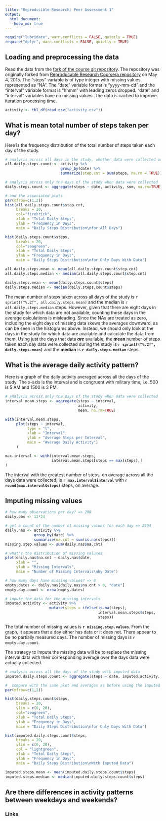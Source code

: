 ```yaml
---
title: "Reproducible Research: Peer Assessment 1"
output: 
  html_document:
    keep_md: true
---
```


```r
require("lubridate", warn.conflicts = FALSE, quietly = TRUE)
require("dplyr", warn.conflicts = FALSE, quietly = TRUE)
```

## Loading and preprocessing the data

Read the data from the [fork of the course git repository][1]. The repository was originally forked from [Reproducable Research Coursera repository][2] on May 4, 2015. The "steps" variable is of type integer with missing values represented as "NA". The "date" variable format is "yyyy-mm-dd" and the "interval" variable format is "hhmm" with leading zeros dropped. "date" and "interval" variables have no missing values. The data is cached to improve iteration processing time.

```r
activity <- tbl_df(read.csv("activity.csv"))
```

## What is mean total number of steps taken per day?

Here is the frequency distribution of the total number of steps taken each day of the study.

```r
# analysis across all days in the study, whether data were collected or not
all.daily.steps.count <- activity %>% 
                         group_by(date) %>% 
                         summarize(step.cnt = sum(steps, na.rm = TRUE))

# analysis across only the days of the study when data were collected
daily.steps.count <- aggregate(steps ~ date, activity, sum, na.rm=TRUE)

# and the associated plots
par(mfrow=c(1,2))
hist(all.daily.steps.count$step.cnt,
     breaks = 20,
     col="firebrick",
     xlab = "Total Daily Steps",
     ylab = "Frequency in Days",
     main = "Daily Steps Distribution\nfor All Days")

hist(daily.steps.count$steps,
     breaks = 20,
     col="seagreen",
     xlab = "Total Daily Steps",
     ylab = "Frequency in Days",
     main = "Daily Steps Distribution\nfor Only Days With Data")

all.daily.steps.mean <- mean(all.daily.steps.count$step.cnt)
all.daily.steps.median <- median(all.daily.steps.count$step.cnt)

daily.steps.mean <- mean(daily.steps.count$steps)
daily.steps.median <- median(daily.steps.count$steps)
```

The mean number of steps taken across all days of the study is `r sprintf("%.2f", all.daily.steps.mean)` and the median is `r all.daily.steps.median` steps. However, given that there are eight days in the study for which data are not available, counting those days in the average calculations is misleading. Since the NAs are treated as zero, including the eight days of missing data skews the averages downward, as can be seen in the histograms above. Instead, we should only look at the days in the study for which data are available and calculate the data from them. Using just the days that data ***are*** available, the **mean** number of steps taken each day data were collected during the study is **`r sprintf("%.2f", daily.steps.mean)`** and the **median** is **`r daily.steps.median`** steps.

## What is the average daily activity pattern?

Here is a graph of the daily activity averaged across all the days of the study. The x-axis is the interval and is congruent with military time, i.e. 500 is 5 AM and 1500 is 3 PM.

```r
# analysis across only the days of the study when data were collected
interval.mean.steps <- aggregate(steps ~ interval, 
                                 activity, 
                                 mean, na.rm=TRUE)

with(interval.mean.steps, 
     plot(steps ~ interval, 
          type = "l",
          xlab = "Interval",
          ylab = "Average Steps per Interval",
          main = "Average Daily Activity")
     )

max.interval <- with(interval.mean.steps,
                     interval.mean.steps[steps == max(steps),]
)
```

The interval with the greatest number of steps, on average across all the days data were collected, is **`r max.interval$interval`** with **`r round(max.interval$steps)`** steps, on average.

## Imputing missing values

```r
# how many observations per day? => 288
daily.obs <- 12*24

# get a count of the number of missing values for each day => 2304
daily.nas <- activity %>% 
             group_by(date) %>% 
             summarize(na.cnt = sum(is.na(steps)))
missing.step.values <- sum(daily.nas$na.cnt)

# what's the distribution of missing valuses
plot(daily.nas$na.cnt ~ daily.nas$date, 
     xlab = "",
     ylab = "Missing Intervals",
     main = "Number of Missing Intervals\nby Date")

# how many days have missing values? => 8
empty.dates <- daily.nas[daily.nas$na.cnt > 0, "date"]
empty.day.count <- nrow(empty.dates)

# impute the data for the missing intervals
imputed.activity <- activity %>%
                    mutate(steps = ifelse(is.na(steps), 
                                          interval.mean.steps$steps, 
                                          steps))
```
The total number of missing values is **`r missing.step.values`**. From the graph, it appears that a day either has data or it does not. There appear to be no partially measured days. The number of missing days is `r empty.day.count`.

The strategy to impute the missing data will be to replace the missing interval data with their corresponding average over the days data were actually collected.

```r
# analysis across all the days of the study with imputed data
imputed.daily.steps.count <- aggregate(steps ~ date, imputed.activity, sum)

#  compare with the same plot and averages as before using the imputed data
par(mfrow=c(1,2))

hist(daily.steps.count$steps,
     breaks = 20,
     ylim = c(0, 20),
     col="seagreen",
     xlab = "Total Daily Steps",
     ylab = "Frequency in Days",
     main = "Daily Steps Distribution\nfor Only Days With Data")

hist(imputed.daily.steps.count$steps,
     breaks = 20,
     ylim = c(0, 20),
     col = "lightgreen",
     xlab = "Total Daily Steps",
     ylab = "Frequency in Days",
     main = "Daily Steps Distribution\nWith Imputed Data")

imputed.steps.mean <- mean(imputed.daily.steps.count$steps)
imputed.steps.median <- median(imputed.daily.steps.count$steps)
```
## Are there differences in activity patterns between weekdays and weekends?

### Links
[1]: https://github.com/davelpat/RepData_PeerAssessment1 "fork of the course git repository"
[2]: http://github.com/rdpeng/RepData_PeerAssessment1 "Reproducable Research Coursera repository"
